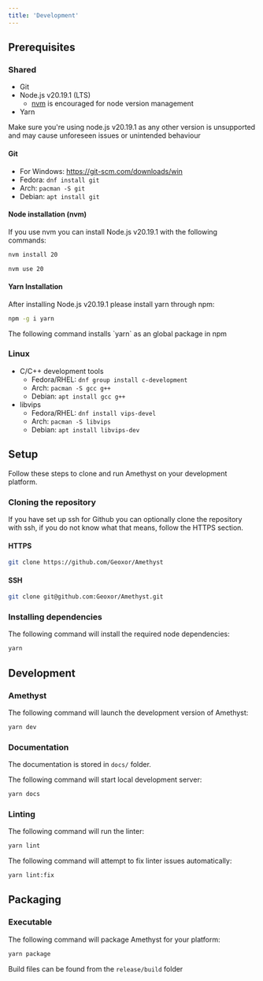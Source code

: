 ```yaml
---
title: 'Development'
---
```


## Prerequisites

### Shared

- Git
- Node.js v20.19.1 (LTS)
    - [nvm](https://github.com/nvm-sh/nvm) is encouraged for node version management
- Yarn

<Warning>
  Make sure you're using node.js v20.19.1 as any other version is unsupported and may cause unforeseen issues or unintended behaviour
</Warning>

#### Git

- For Windows: https://git-scm.com/downloads/win
- Fedora: `dnf install git`
- Arch: `pacman -S git`
- Debian: `apt install git`

#### Node installation (nvm)

If you use nvm you can install Node.js v20.19.1 with the following commands:

```bash
nvm install 20
```

```bash
nvm use 20
```

#### Yarn Installation

After installing Node.js v20.19.1 please install yarn through npm:

```bash
npm -g i yarn
```

<Info>
  The following command installs `yarn` as an global package in npm
</Info>

### Linux

- C/C++ development tools
    - Fedora/RHEL: `dnf group install c-development`
    - Arch: `pacman -S gcc g++`
    - Debian: `apt install gcc g++`
- libvips
    - Fedora/RHEL: `dnf install vips-devel`
    - Arch: `pacman -S libvips`
    - Debian: `apt install libvips-dev`

## Setup

Follow these steps to clone and run Amethyst on your development platform.

### Cloning the repository

<Info>
  If you have set up ssh for Github you can optionally clone the repository with ssh, if you do not know what that means, follow the HTTPS section.
</Info>

#### HTTPS

```bash
git clone https://github.com/Geoxor/Amethyst
```

#### SSH

```bash
git clone git@github.com:Geoxor/Amethyst.git
```

### Installing dependencies

The following command will install the required node dependencies:

```bash
yarn
```

## Development

### Amethyst

The following command will launch the development version of Amethyst:

```bash
yarn dev
```

### Documentation

The documentation is stored in `docs/` folder.

The following command will start local development server:

```bash
yarn docs
```

### Linting

The following command will run the linter:

```bash
yarn lint
```

The following command will attempt to fix linter issues automatically:

```bash
yarn lint:fix
```

## Packaging

### Executable

The following command will package Amethyst for your platform:

```bash
yarn package
```

Build files can be found from the `release/build` folder
